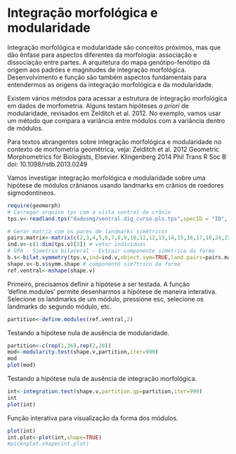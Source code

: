 # Integração morfológica e modularidade

Integração morfológica e modularidade são conceitos próximos, mas que dão ênfase para aspectos diferentes da morfologia: associação e dissociação entre partes.
A arquitetura do mapa genótipo-fenótipo dá origem aos padrões e magnitudes de integração morfológica. Desenvolvimento e função são também aspectos fundamentais para entendermos as origens da integração morfológica e da modularidade.

Existem vários métodos para acessar a estrutura de integração morfológica em dados de morfometria. Alguns testam hipóteses *a priori* de modularidade, revisados em Zelditch et al. 2012. No exemplo, vamos usar um método que compara a variância entre módulos com a variância dentro de módulos.

Para textos abrangentes sobre integração morfológica e modularidade no contexto de morfometria geométrica, veja: 
Zelditch et al. 2012 Geometric Morphometrics for Biologists, Elsevier. 
Klingenberg 2014 Phil Trans R Soc B doi: 10.1098/rstb.2013.0249

Vamos investigar integração morfológica e modularidade sobre uma hipótese de módulos crânianos usando landmarks em crânios de roedores sigmodontíneos.
```r
require(geomorph)
# Carregar arquivo tps com a vista ventral do crânio 
tps.v<-readland.tps("dadosmg/ventral.dig_curso.pls.tps",specID = "ID", readcurves = FALSE)

# Gerar matriz com os pares de landmarks simétricos
pairs.matrix<-matrix(c(2,3,4,5,6,7,8,9,10,11,12,13,14,15,16,17,18,24,22,28,23,29,19,25,20,26,21,27,30,31,33,34,35,36,37,38,39,40,41,42,43,44,45,46,47,48,49,50,51,52,55,56),nrow=26,ncol=2,byrow=T)
ind.v<-c(1:dim(tps.v)[3]) # vetor indivíduos
# GPA - Simetria bilateral - Extrair componente simetrico da forma
b.s<-bilat.symmetry(tps.v,ind=ind.v,object.sym=TRUE,land.pairs=pairs.matrix)
shape.v<-b.s$symm.shape # componente sim?trico da forma
ref.ventral<-mshape(shape.v)
```

Primeiro, precisamos definir a hipótese a ser testada. A função 'define.modules' permite desenharmos a hipótese de maneira interativa. Selecione os landmarks de um módulo, pressione esc, selecione os landmarks do segundo módulo, etc.
```r
partition<-define.modules(ref.ventral,2)
```

Testando a hipótese nula de ausência de modularidade.
```r
partition<-c(rep(1,36),rep(2,20))
mod<-modularity.test(shape.v,partition,iter=999) 
mod
plot(mod)
```

Testando a hipótese nula de ausência de integração morfológica.
```r
int<-integration.test(shape.v,partition.gp=partition,iter=999) 
int
plot(int)
```

Função interativa para visualização da forma dos módulos.
```r
plot(int)
int.plot<-plot(int,shape=TRUE)
#picknplot.shape(int.plot)
```



